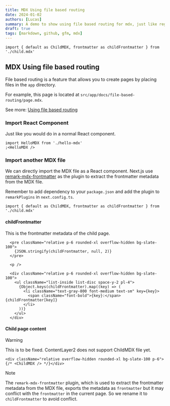 ```yaml
---
title: MDX Using file based routing
date: 2024-01-02
authors: [Lucas]
summary: A demo to show using file based routing for mdx, just like regular app routing page.tsx in Next.js.
draft: true
tags: [markdown, github, gfm, mdx]
---
```


```tsx
import { default as ChildMDX, frontmatter as childFrontmatter } from './child.mdx'
```

## MDX Using file based routing

File based routing is a feature that allows you to create pages by placing files in the `app` directory.

For example, this page is located at `src/app/docs/file-based-routing/page.mdx`.

See more: [Using file based routing](https://nextjs.org/docs/app/building-your-application/configuring/mdx#using-file-based-routing)

### Import React Component

Just like you would do in a normal React component.

```tsx
import HelloMDX from './hello-mdx'
;<HelloMDX />
```

<p />

<HelloMDX />

### Import another MDX file

We can directly import the MDX file as a React component. Next.js use [remark-mdx-frontmatter](https://github.com/remcohaszing/remark-mdx-frontmatter) as the plugin to extract the frontmatter metadata from the MDX file.

Remember to add dependency to your `package.json` and add the plugin to `remarkPlugins` in `next.config.ts`.

```tsx
import { default as ChildMDX, frontmatter as childFrontmatter } from './child.mdx'
```

#### **childFrontmatter**

This is the frontmatter metadata of the child page.

```tsx
  <pre className="relative p-6 rounded-xl overflow-hidden bg-slate-100">
    {JSON.stringify(childFrontmatter, null, 2)}
  </pre>

  <p />

  <div className="relative p-6 rounded-xl overflow-hidden bg-slate-100">
    <ul className="list-inside list-disc space-y-2 pl-4">
      {Object.keys(childFrontmatter).map((key) => (
        <li className="text-gray-800 font-medium text-sm" key={key}>
          <span className="font-bold">{key}:</span> {childFrontmatter[key]}
        </li>
      ))}
    </ul>
  </div>
```

#### **Child page content**

> [!WARNING]
> This is to be fixed. ContentLayer2 does not support ChildMDX file yet.

```tsx
<div className="relative overflow-hidden rounded-xl bg-slate-100 p-6">{/* <ChildMDX /> */}</div>
```

> [!NOTE]
> The `remark-mdx-frontmatter` plugin, which is used to extract the frontmatter metadata from the MDX file, exports the metadata as `frontmatter`
> but it may conflict with the `frontmatter` in the current page. So we rename it to `childFrontmatter` to avoid conflict.
